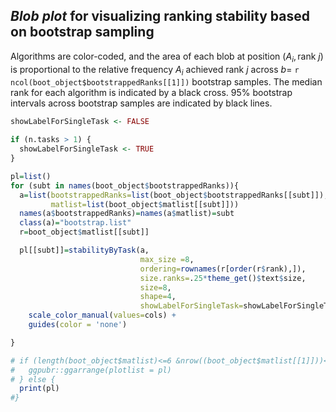## *Blob plot* for visualizing ranking stability based on bootstrap sampling \label{blobByTask}

Algorithms are color-coded, and the area of each blob at position $\left( A_i, \text{rank } j \right)$ is proportional to the relative frequency $A_i$ achieved rank $j$ across $b=$ `r ncol(boot_object$bootstrappedRanks[[1]])` bootstrap samples. The median rank for each algorithm is indicated by a black cross. 95\% bootstrap intervals across bootstrap samples are indicated by black lines. 


\bigskip

```r
showLabelForSingleTask <- FALSE

if (n.tasks > 1) {
  showLabelForSingleTask <- TRUE
}

pl=list()
for (subt in names(boot_object$bootstrappedRanks)){
  a=list(bootstrappedRanks=list(boot_object$bootstrappedRanks[[subt]]),
         matlist=list(boot_object$matlist[[subt]]))
  names(a$bootstrappedRanks)=names(a$matlist)=subt
  class(a)="bootstrap.list"
  r=boot_object$matlist[[subt]]

  pl[[subt]]=stabilityByTask(a,
                             max_size =8,
                             ordering=rownames(r[order(r$rank),]),
                             size.ranks=.25*theme_get()$text$size,
                             size=8,
                             shape=4,
                             showLabelForSingleTask=showLabelForSingleTask) + 
    scale_color_manual(values=cols) +
    guides(color = 'none')

}

# if (length(boot_object$matlist)<=6 &nrow((boot_object$matlist[[1]]))<=10 ){
#   ggpubr::ggarrange(plotlist = pl)
# } else {
  print(pl)
#}

```

